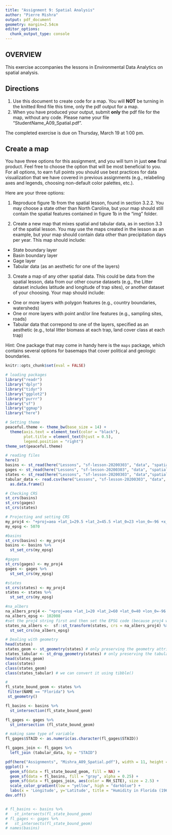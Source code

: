 ```yaml
---
title: "Assignment 9: Spatial Analysis"
author: "Pierre Mishra"
output: pdf_document
geometry: margin=2.54cm
editor_options: 
  chunk_output_type: console
---
```


## OVERVIEW

This exercise accompanies the lessons in Environmental Data Analytics on spatial analysis. 

## Directions
1. Use this document to create code for a map. You will **NOT** be turning in the knitted Rmd file this time, only the pdf output for a map.
2. When you have produced your output, submit **only** the pdf file for the map, without any code. Please name your file "StudentName_A09_Spatial.pdf".

The completed exercise is due on Thursday, March 19 at 1:00 pm.

## Create a map

You have three options for this assignment, and you will turn in just **one** final product. Feel free to choose the option that will be most beneficial to you. For all options, to earn full points you should use best practices for data visualization that we have covered in previous assignments (e.g., relabeling axes and legends, choosing non-default color palettes, etc.).

Here are your three options: 

1. Reproduce figure 1b from the spatial lesson, found in section 3.2.2. You may choose a state other than North Carolina, but your map should still contain the spatial features contained in figure 1b in the "img" folder. 

2. Create a new map that mixes spatial and tabular data, as in section 3.3 of the spatial lesson. You may use the maps created in the lesson as an example, but your map should contain data other than precipitation days per year. This map should include: 

* State boundary layer
* Basin boundary layer
* Gage layer
* Tabular data (as an aesthetic for one of the layers)

3. Create a map of any other spatial data. This could be data from the spatial lesson, data from our other course datasets (e.g., the Litter dataset includes latitude and longitude of trap sites), or another dataset of your choosing.  Your map should include: 

* One or more layers with polygon features (e.g., country boundaries, watersheds)
* One or more layers with point and/or line features (e.g., sampling sites, roads)
* Tabular data that correpond to one of the layers, specified as an aesthetic (e.g., total litter biomass at each trap, land cover class at each trap)

Hint: One package that may come in handy here is the `maps` package, which contains several options for basemaps that cover political and geologic boundaries.

```r
knitr::opts_chunk$set(eval = FALSE)
```

```r
# loading packages
library("readr")
library("dplyr")
library("tidyr")
library("ggplot2")
library("purrr")
library("sf")
library("ggmap")
library("here")

# Setting theme
peaceful.theme <- theme_bw(base_size = 14) +
  theme(axis.text = element_text(color = "black"),
        plot.title = element_text(hjust = 0.5),
        legend.position = "right")
theme_set(peaceful.theme)

# reading files
here()
basins <- st_read(here("Lessons", "sf-lesson-20200303", "data", "spatial_data", "bas_nonref_SEPlains.shp"))
gages <- st_read(here("Lessons", "sf-lesson-20200303", "data", "spatial_data", "gagesII_9322_sept30_2011.shp"))
states <- st_read(here("Lessons", "sf-lesson-20200303", "data","spatial_data", "southeast_state_bounds.shp"))
tabular_data <- read.csv(here("Lessons", "sf-lesson-20200303", "data", "tabular_data","conterm_climate.txt")) %>%
  as.data.frame()

# Checking CRS
st_crs(basins)
st_crs(gages)
st_crs(states)

# Projecting and setting CRS
my_proj4 <- "+proj=aea +lat_1=29.5 +lat_2=45.5 +lat_0=23 +lon_0=-96 +x_0=0 +y_0=0 +ellps=GRS80 +towgs84=0,0,0,0,0,0,0 +units=m +no_defs"
my_epsg <- 5070

#basins
st_crs(basins) <- my_proj4
basins <- basins %>%
  st_set_crs(my_epsg)

#gages
st_crs(gages) <- my_proj4
gages <- gages %>%
  st_set_crs(my_epsg)

#states
st_crs(states) <- my_proj4
states <- states %>%
  st_set_crs(my_epsg)

#na_albers
na_albers_proj4 <- "+proj=aea +lat_1=20 +lat_2=60 +lat_0=40 +lon_0=-96 +x_0=0 +y_0=0 +datum=NAD83 +units=m +no_defs"
na_albers_epsg <- 102008
#set the proj4 string first and then set the EPSG code (because proj4 will over-ride EPSG if you set EPSG first)
states_na_albers <-  sf::st_transform(states, crs = na_albers_proj4) %>%
  st_set_crs(na_albers_epsg)

# Dealing with geometry
head(states)
states_geom <- st_geometry(states) # only preserving the geometry attribute
states_tabular <- st_drop_geometry(states) # only preserving the tabular data
head(states_geom)
class(states)
class(states_geom)
class(states_tabular) # we can convert it using tibble()

#
fl_state_bound_geom <- states %>%
 filter(NAME == "Florida") %>%
 st_geometry()

fl_basins <- basins %>%
  st_intersection(fl_state_bound_geom)

fl_gages <- gages %>%
  st_intersection (fl_state_bound_geom)

# making same type of variable
fl_gages$STAID <- as.numeric(as.character(fl_gages$STAID))

fl_gages_join <- fl_gages %>%
  left_join (tabular_data, by = "STAID")

pdf(here("Assignments", "Mishra_A09_Spatial.pdf"), width = 11, height = 8.5)
ggplot() +
  geom_sf(data = fl_state_bound_geom, fill = NA) +
  geom_sf(data = fl_basins, fill = "gray", alpha = 0.25) +
  geom_sf(data = fl_gages_join, aes(color = RH_SITE), size = 2.5) +
  scale_color_gradient(low = "yellow", high = "darkblue") +
  labs(x = 'Longitude', y='Latitude', title = "Humidity in Florida (1961-1990)", color = "Site Avg. Relative Humidity (%)")
dev.off()


# fl_basins <- basins %>%
#   st_intersects(fl_state_bound_geom)
# fl_gages <- gages %>%
#   st_intersects(fl_state_bound_geom)
# names(basins)  
```

